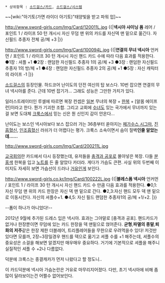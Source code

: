  * 상위항목 : [[소드걸스/카드]], [[소드걸스/시스템]]

~~[wiki:"아기토(가면 라이더 아기토)"태양빛을 받고 파워 업]~~

http://www.sword-girls.com/Img/Card/120011L.jpg
{{|'''넥시아 샤이닝 폼'''
레어 / 포인트 1 / 라이프 50
턴 개시시 자신 무덤 맨 위의 카드를 자신덱 맨 밑으로 옮긴다. 자신필드 추종자 전체 공/체 +3 
{{{#0000ff 과거를…보았습니까? 당신이 지나온 길…당신이 아는 자들의 과거…과거를 지나 미래로 이어질 자격…확인하도록 하죠!}}}|}}

http://www.sword-girls.com/Img/Card/100094L.jpg
{{|'''연결의 무녀 넥시아'''
언커먼 / 포인트 1 / 라이프 30
턴 개시시 자신 핸드 카드 수에 따라 다음 효과를 적용한다. ●1장 : 셔플 +1 ●2장 : 랜덤한 자신필드 추종자 1의 공/체 +3  ●3장 : 랜덤한 자신필드 추종자 1의 방/체 +1 ●4장 : 랜덤한 자신필드 추종자 2의 공/체 +1 ●5장 : 자신 캐릭터의 라이프 -1
{{{#0000ff 구름 위에선 볼 수 없었던 것들…세상은 참으로 신비하군요.}}}|}}

[[소드걸스]]의 등장인물. 하드코어 난이도의 던전 여신의 탑 보스다. 10번 잡으면 연결의 무녀 넥시아를 준다. 근데 10번 잡기가... 그래도 성능은 그만한 가치가 있다.

일러스트레이터인 루셀에 따르면 복장 컨셉은 [[일본]] 무녀의 복장 + [[한복]] + [알몸 에이프런]이라고 한다. 뭔가 기괴한 조합. 그리고 교회에 [[수녀]]도 있는 국가에서 무녀까지 있는 걸 보면 도대체 [[크룩스]]에서 믿는 신은 뭔 신인지 감이 안온다...

난이도는 보스인 넥시아보다 보스 잡으러 가는 36층부터 쏟아지는 [[페가수스 시그마]], [[진흡혈신]], [[인조흡혈신]] 러쉬가 더 어렵다는 평가. 크룩스 소속이면서 슴이 절벽'''인줄 알았는데……''' 

http://www.sword-girls.com/Img/Card/200211L.jpg

[http://www.sword-girls.co.kr/World/Card/View.aspx?CardNo=200211&NowPage=1&cardEpisode=-1&cardSide=-1&cardKind=-1&cardRarity=-1&cardLevel=-1&cardSize=-1&cardArtist=&cardName=교국 교국회의]란 카드에서 다시 등장했는데, 유저들을 [[충격과 공포]]로 몰아넣은 복장. 다들 [[분홍색]] 한복을 입고 [[노트]]를 든 줄 알았다 카더라. 게다가 가슴도 큰편. 사실 위의 두번째 이미지도 자세히 보면 가슴선이 드러나 [[거유]]인게 보인다. 

http://www.sword-girls.co.kr/Img/Card/100222L.jpg
{{|'''블레스폼 넥시아'''
언커먼 / 포인트 1 / 라이프 30
턴 개시시 자신 핸드 카드 수 만큼 다음 효과를 적용한다. ●0,1: 자신 무덤 맨 위의 카드 한장은 자신 덱 맨 밑으로 간다. ●2,3:자신 핸드 모두 덱 맨 밑으로 이동시킨다. 자신의 셔플수+1. ●4,5: 자신 필드 랜덤한 추종자1의 공/체 +1/+2.
{{{#0000ff 이 드레스를 저는 너무 좋아해요. 신도분들이 정말로 많은 옷을 사주신답니다.}}}|}}

--폼이 하나가 아니었다!--

2012년 9월에 추가된 드레스 입은 넥시아. 효과는 그야말로 [충격과 공포]. 핸드카드가 없거나 한장뿐이면 무덤에 있는 카드 한장을 덱 맨밑으로 얹어준다. '''균형''','''파멸의 종말''','''퇴화의 저주'''같은 한장 제한 더블레어, 트리플레어들을 무한으로 우려먹을수 있다!
저것만 있다면 모를까, 2장~3장일경우 핸드를 덱으로 옮기고 셔플 수를 +1 해주는데, 셔플수의 중요성은 소걸을 해보면 알겠지만 매우매우 중요하다. 거기에 기본적으로 셔플을 해주니 실질적인 셔플 수 +2나 다름없다. 

덕분에 크룩스는 종결캐카가 먼저 나왔다고 할 정도니..

이 카드덕분에 넥시아 가슴논란은 거유로 마무리지어졌다. 다만, 초기 넥시아에 비해 좀 많이 달라보이는건 어쩔수 없어보인다.
